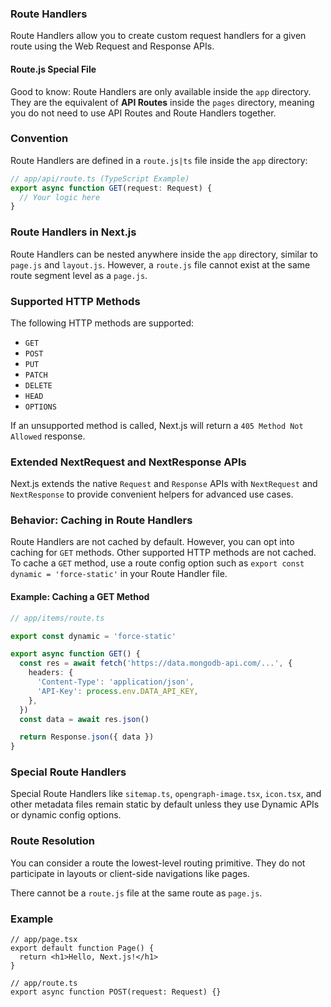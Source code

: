 ### Route Handlers

Route Handlers allow you to create custom request handlers for a given route using the Web Request and Response APIs.

#### Route.js Special File

Good to know: Route Handlers are only available inside the `app` directory. They are the equivalent of **API Routes** inside the `pages` directory, meaning you do not need to use API Routes and Route Handlers together.

### Convention

Route Handlers are defined in a `route.js|ts` file inside the `app` directory:

```ts
// app/api/route.ts (TypeScript Example)
export async function GET(request: Request) {
  // Your logic here
}
```
### Route Handlers in Next.js

Route Handlers can be nested anywhere inside the `app` directory, similar to `page.js` and `layout.js`. However, a `route.js` file cannot exist at the same route segment level as a `page.js`.

### Supported HTTP Methods

The following HTTP methods are supported:

- `GET`
- `POST`
- `PUT`
- `PATCH`
- `DELETE`
- `HEAD`
- `OPTIONS`

If an unsupported method is called, Next.js will return a `405 Method Not Allowed` response.

### Extended NextRequest and NextResponse APIs

Next.js extends the native `Request` and `Response` APIs with `NextRequest` and `NextResponse` to provide convenient helpers for advanced use cases.

### Behavior: Caching in Route Handlers

Route Handlers are not cached by default. However, you can opt into caching for `GET` methods. Other supported HTTP methods are not cached. To cache a `GET` method, use a route config option such as `export const dynamic = 'force-static'` in your Route Handler file.

#### Example: Caching a GET Method

```typescript
// app/items/route.ts

export const dynamic = 'force-static'

export async function GET() {
  const res = await fetch('https://data.mongodb-api.com/...', {
    headers: {
      'Content-Type': 'application/json',
      'API-Key': process.env.DATA_API_KEY,
    },
  })
  const data = await res.json()

  return Response.json({ data })
}
```

### Special Route Handlers

Special Route Handlers like `sitemap.ts`, `opengraph-image.tsx`, `icon.tsx`, and other metadata files remain static by default unless they use Dynamic APIs or dynamic config options.

### Route Resolution

You can consider a route the lowest-level routing primitive. They do not participate in layouts or client-side navigations like pages.

There cannot be a `route.js` file at the same route as `page.js`.

### Example

```tsx
// app/page.tsx
export default function Page() {
  return <h1>Hello, Next.js!</h1>
}

// app/route.ts
export async function POST(request: Request) {}
```


